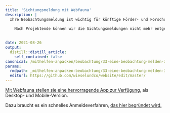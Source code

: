 ```yaml
---
title: 'Sichtungsmeldung mit Webfauna'
description: |
  Ihre Beobachtungsmeldung ist wichtig für künftige Förder- und Forschungsprojekte zugunsten von Wiesel & Co. 
  
    Nach Projektende können wir die Sichtungsmeldungen nicht mehr entgegennehmen und verweisen auf die App von infofauna/CSCF, dem Schweizerischen Zentrum für die Kartografie der Fauna.  

  
date: 2021-08-26
output:
  distill::distill_article:
    self_contained: false
canonical: /mithelfen-anpacken/beobachtung/33-eine-beobachtung-melden-3
params:
  rmdpath: _mithelfen-anpacken-beobachtung/33-eine-beobachtung-melden-3/33-eine-beobachtung-melden-3.Rmd
  editurl: https://github.com/wieselundco/website/edit/master/
---
```

 <a href="https://webfauna.cscf.ch/Webfauna/Welcome.do" target="_blank">Mit Webfauna stellen sie eine hervorragende App zur Verfügung</a>, als Desktop- und Mobile-Version.
  
Dazu braucht es ein schnelles Anmeldeverfahren, <a href="http://www.cscf.ch/cscf/Webfauna/FAQ#cide2cfa8d1-a0b0-4dc2-9f7a-c710a5176b0f" target="_blank">das hier begründet wird.</a> 

```r



```

<!--http://wieselundco.ch/mithelfen-anpacken/beobachtung/33-eine-beobachtung-melden-3-->

